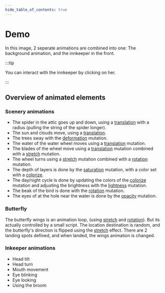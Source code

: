 ```yaml
---
hide_table_of_contents: true
---
```



# Demo

<Demo />

In this image, 2 seperate animations are combined into one: The background animation, and the innkeeper in the front.

:::tip

You can interact with the innkeeper by clicking on her.

:::

## Overview of animated elements

### Scenery animations

- The spider in the attic goes up and down, using a [translation][] with a
  radius (pulling the string of the spider longer).
- The sun and clouds move, using a [translation][].
- The trees sway with the [deformation][] mutation.
- The water of the water wheel moves using a [translation][] mutation.
- The blades of the wheel move using a [translation][] mutation combined
  with a [stretch][] mutation.
- The wheel turns using a [stretch][] mutation combined with a [rotation][] mutation.
- The depth of layers is done by the [saturation][] mutation, with a color
  set with a [colorize][].
- The day/night cycle is done by updating the colors of the [colorize][]
  mutation and adjusting the brightness with the [lightness][] mutation.
- The beak of the bird is done with the [rotation][] mutation.
- The eyes of at the hole near the water is done by the [opacity][] mutation.

### Butterfly

The butterfly wings is an animation loop, (using [stretch][] and [rotation][]). But its
actually controlled by a small script. The location destination is random, and the butterfly's
direction is flipped using the [stretch][] effect. There are 2 landing spots defined,
and when landed, the wings animation is changed.

[opacity]: /docs/creating-animation/composition#-opacity-mutation
[translation]: /docs/creating-animation/composition#-translation-mutation
[deformation]: /docs/creating-animation/composition#-deformation-mutation
[stretch]: /docs/creating-animation/composition#-stretch-mutation
[rotation]: /docs/creating-animation/composition#-rotation-mutation
[saturation]: /docs/creating-animation/composition#-colorize-mutation
[colorize]: /docs/creating-animation/composition#-saturation-mutation
[lightness]: /docs/creating-animation/composition#-lightness-mutation

### Inkeeper animations

- Head tilt
- Head turn
- Mouth movement
- Eye blinking
- Eye looking
- Using the broom
